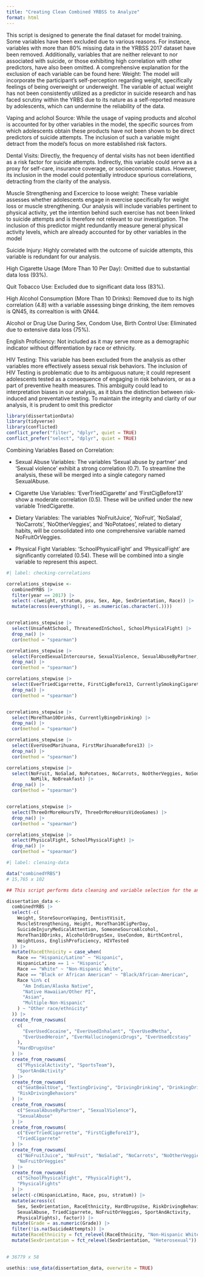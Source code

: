 ```yaml
---
title: "Creating Clean Combined YRBSS to Analyze"
format: html
---
```


This script is designed to generate the final dataset for model training. Some variables have been excluded due to various reasons. For instance, variables with more than 80% missing data in the YRBSS 2017 dataset have been removed. Additionally, variables that are neither relevant to nor associated with suicide, or those exhibiting high correlation with other predictors, have also been omitted. A comprehensive explanation for the exclusion of each variable can be found here:
Weight: The model will incorporate the participant's self-perception regarding weight, specifically feelings of being overweight or underweight. The variable of actual weight has not been consistently utilized as a predictor in suicide research and has faced scrutiny within the YRBS due to its nature as a self-reported measure by adolescents, which can undermine the reliability of the data.

Vaping and aclohol Source: While the usage of vaping products  and alcohol is accounted for by other variables in the model, the specific sources from which adolescents obtain these products have not been shown to be direct predictors of suicide attempts. The inclusion of such a variable might detract from the model's focus on more established risk factors.

Dental Visits: Directly, the frequency of dental visits has not been identified as a risk factor for suicide attempts. Indirectly, this variable could serve as a proxy for self-care, insurance coverage, or socioeconomic status. However, its inclusion in the model could potentially introduce spurious correlations, detracting from the clarity of the analysis.

Muscle Strengthening and Excercice to loose weight: These variable assesses whether adolescents engage in exercise specifically for weight loss or muscle strengthening. Our analysis will include variables pertinent to physical activity, yet the intention behind such exercise has not been linked to suicide attempts and is therefore not relevant to our investigation. The inclusion of this predictor might redundantly measure general physical activity levels, which are already accounted for by other variables in the model


Suicide Injury: Highly correlated with the outcome of suicide attempts, this variable is redundant for our analysis.

High Cigarette Usage (More Than 10 Per Day): Omitted due to substantial data loss (93%).

Quit Tobacco Use: Excluded due to significant data loss (83%).

High Alcohol Consumption (More Than 10 Drinks): Removed due to its high correlation (4.8) with a variable assessing binge drinking, the item removes is QN45, its correaltion is with QN44.

Alcohol or Drug Use During Sex, Condom Use, Birth Control Use: Eliminated due to extensive data loss (75%).

English Proficiency: Not included as it may serve more as a demographic indicator without differentiation by race or ethnicity.

HIV Testing: This variable has been excluded from the analysis as other variables more effectively assess sexual risk behaviors. The inclusion of HIV Testing is problematic due to its ambiguous nature; it could represent adolescents tested as a consequence of engaging in risk behaviors, or as a part of preventive health measures. This ambiguity could lead to interpretation biases in our analysis, as it blurs the distinction between risk-induced and preventative testing. To maintain the integrity and clarity of our analysis, it is prudent to omit this predictor

```r
library(dissertationData)
library(tidyverse)
library(conflicted)
conflict_prefer("filter", "dplyr", quiet = TRUE)
conflict_prefer("select", "dplyr", quiet = TRUE)
```


Combining Variables Based on Correlation:

- Sexual Abuse Variables: The variables 'Sexual abuse by partner' and 'Sexual violence' exhibit a strong correlation (0.7). To streamline the analysis, these will be merged into a single category named SexualAbuse.

- Cigarette Use Variables: 'EverTriedCigarette' and 'FirstCigBefore13' show a moderate correlation (0.5). These will be unified under the new variable TriedCigarette.

- Dietary Variables: The variables 'NoFruitJuice', 'NoFruit', 'NoSalad', 'NoCarrots', 'NoOtherVeggies', and 'NoPotatoes', related to dietary habits, will be consolidated into one comprehensive variable named NoFruitOrVeggies.

- Physical Fight Variables: 'SchoolPhysicalFight' and 'PhysicalFight' are significantly correlated (0.54). These will be combined into a single variable to represent this aspect.


```r
#| label: checking-correlations

correlations_stepwise <- 
  combinedYRBS |>
  filter(year == 2017) |> 
  select(-c(weight, stratum, psu, Sex, Age, SexOrientation, Race)) |> 
  mutate(across(everything(), ~ as.numeric(as.character(.))))  


correlations_stepwise |> 
  select(UnsafeAtSchool, ThreatenedInSchool, SchoolPhysicalFight) |> 
  drop_na() |> 
  cor(method = "spearman")

correlations_stepwise |> 
  select(ForcedSexualIntercourse, SexualViolence, SexualAbuseByPartner, PhysicalDaitingViolence) |> 
  drop_na() |> 
  cor(method = "spearman")

correlations_stepwise |> 
  select(EverTriedCigarrette, FirstCigBefore13, CurrentlySmokingCigarette) |> 
  drop_na() |> 
  cor(method = "spearman")


correlations_stepwise |> 
  select(MoreThan10Drinks, CurrentlyBingeDrinking) |> 
  drop_na() |> 
  cor(method = "spearman")

correlations_stepwise |> 
  select(EverUsedMarihuana, FirstMarihuanaBefore13) |> 
  drop_na() |> 
  cor(method = "spearman") 

correlations_stepwise |> 
  select(NoFruit, NoSalad, NoPotatoes, NoCarrots, NoOtherVeggies, NoSoda, 
         NoMilk, NoBreakfast) |> 
  drop_na() |> 
  cor(method = "spearman")


correlations_stepwise |> 
  select(ThreeOrMoreHoursTV, ThreeOrMoreHoursVideoGames) |> 
  drop_na() |> 
  cor(method = "spearman")

correlations_stepwise |> 
  select(PhysicalFight, SchoolPhysicalFight) |> 
  drop_na() |> 
  cor(method = "spearman")
```



```r
#| label: clenaing-data

data("combinedYRBS")
# 15,765 x 102

## This script performs data cleaning and variable selection for the analysis. It excludes certain variables from the YRBS dataset that are either theoretically irrelevant, lack empirical evidence of association, or have more than 80% missing data. This step ensures that only pertinent and robust variables are included in the analysis. It also groups similar variables using the function created above, creates a clearer race categorization and assigns the correct type of class to variables. 

dissertation_data <-
  combinedYRBS |>
  select(-c(
    Weight, StoreSourceVaping, DentistVisit,
    MuscleStrengthening, Height, MoreThan10CigPerDay,
    SuicideInjuryMedicalAttention, SomeoneSourceAlcohol,
    MoreThan10Drinks, AlcoholOrDrugsSex, UseCondom, BirthControl,
    WeightLoss, EnglishProficiency, HIVTested
  )) |>
  mutate(RaceEthnicity = case_when(
    Race == "Hispanic/Latino" ~ "Hispanic",
    HispanicLatino == 1 ~ "Hispanic",
    Race == "White" ~ "Non-Hispanic White",
    Race == "Black or African American" ~ "Black/African-American",
    Race %in% c(
      "Am Indian/Alaska Native",
      "Native Hawaiian/Other PI",
      "Asian",
      "Multiple-Non-Hispanic"
    ) ~ "Other race/ethnicity"
  )) |>
  create_from_rowsums(
    c(
      "EverUsedCocaine", "EverUsedInhalant", "EverUsedMetha",
      "EverUsedHeroin", "EverHallucinogenicDrugs", "EverUsedEcstasy"
    ),
    "HardDrugsUse"
  ) |>
  create_from_rowsums(
    c("PhysicalActivity", "SportsTeam"),
    "SportAndActivity"
  ) |>
  create_from_rowsums(
    c("SeatBealtUse", "TextingDriving", "DrivingDrinking", "DrinkingDriver"),
    "RiskDrivingBehaviors"
  ) |>
  create_from_rowsums(
    c("SexualAbuseByPartner", "SexualViolence"),
    "SexualAbuse"
  ) |>
  create_from_rowsums(
    c("EverTriedCigarrette", "FirstCigBefore13"),
    "TriedCigarrete"
  ) |>
  create_from_rowsums(
    c("NoFruitJuice", "NoFruit", "NoSalad", "NoCarrots", "NoOtherVeggies", "NoPotatoes"),
    "NoFruitOrVeggies"
  ) |>
  create_from_rowsums(
    c("SchoolPhysicalFight", "PhysicalFight"),
    "PhysicalFights"
  ) |>
  select(-c(HispanicLatino, Race, psu, stratum)) |>
  mutate(across(c(
    Sex, SexOrientation, RaceEthnicity, HardDrugsUse, RiskDrivingBehaviors,
    SexualAbuse, TriedCigarrete, NoFruitOrVeggies, SportAndActivity, 
    PhysicalFights), factor)) |> 
  mutate(Grade = as.numeric(Grade)) |>
  filter(!is.na(SuicideAttempts)) |> 
  mutate(RaceEthnicity = fct_relevel(RaceEthnicity, "Non-Hispanic White")) |> 
  mutate(SexOrientation = fct_relevel(SexOrientation, "Heterosexual"))
  

# 36779 x 58

```

```r
usethis::use_data(dissertation_data, overwrite = TRUE)
```

